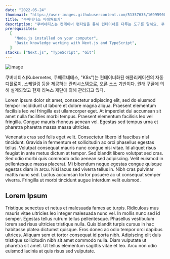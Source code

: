 ```yaml
---
date: "2022-05-24"
thumbnail: "https://user-images.githubusercontent.com/51357635/169959085-4e1f8e25-da3b-4bf4-946c-68682074600e.png"
title: "쿠버네티스 파헤쳐보기"
description: "쿠버네티스는 컨테이너 런타임을 통해 컨테이너를 다루는 도구를 말해요. 쿠버네티스가 해 주는 일은 여러 서버(노드)에 컨테이너를 분산해서 배치하거나, 문제가 생긴 컨테이너를 교체하거나, 컨테이너가 사용할 비밀번호나 환경 설정을 관리하고 주입해 주는 일 등입니다."
prerequisites:
  [
    "Node.js installed on your computer",
    "Basic knowledge working with Next.js and TypeScript",
  ]
stacks: ["Next.js", "TypeScript", "Git"]
---
```


![image](https://user-images.githubusercontent.com/51357635/169959085-4e1f8e25-da3b-4bf4-946c-68682074600e.png)

쿠버네티스(Kubernetes, 쿠베르네테스, "K8s")는 컨테이너화된 애플리케이션의 자동 디플로이, 스케일링 등을 제공하는 관리시스템으로, 오픈 소스 기반이다. 원래 구글에 의해 설계되었고 현재 리눅스 재단에 의해 관리되고 있다.

Lorem ipsum dolor sit amet, consectetur adipiscing elit, sed do eiusmod tempor incididunt ut labore et dolore magna aliqua. Praesent elementum facilisis leo vel fringilla est ullamcorper eget. At imperdiet dui accumsan sit amet nulla facilities morbi tempus. Praesent elementum facilisis leo vel fringilla. Congue mauris rhoncus aenean vel. Egestas sed tempus urna et pharetra pharetra massa massa ultricies.

Venenatis cras sed felis eget velit. Consectetur libero id faucibus nisl tincidunt. Gravida in fermentum et sollicitudin ac orci phasellus egestas tellus. Volutpat consequat mauris nunc congue nisi vitae. Id aliquet risus feugiat in ante metus dictum at tempor. Sed blandit libero volutpat sed cras. Sed odio morbi quis commodo odio aenean sed adipiscing. Velit euismod in pellentesque massa placerat. Mi bibendum neque egestas congue quisque egestas diam in arcu. Nisi lacus sed viverra tellus in. Nibh cras pulvinar mattis nunc sed. Luctus accumsan tortor posuere ac ut consequat semper viverra. Fringilla ut morbi tincidunt augue interdum velit euismod.

## Lorem Ipsum

Tristique senectus et netus et malesuada fames ac turpis. Ridiculous mus mauris vitae ultricies leo integer malesuada nunc vel. In mollis nunc sed id semper. Egestas tellus rutrum tellus pellentesque. Phasellus vestibulum lorem sed risus ultricies tristique nulla. Quis blandit turpis cursus in hac habitasse platea dictumst quisque. Eros donec ac odio tempor orci dapibus ultrices. Aliquam sem et tortor consequat id porta nibh. Adipiscing elit duis tristique sollicitudin nibh sit amet commodo nulla. Diam vulputate ut pharetra sit amet. Ut tellus elementum sagittis vitae et leo. Arcu non odio euismod lacinia at quis risus sed vulputate.